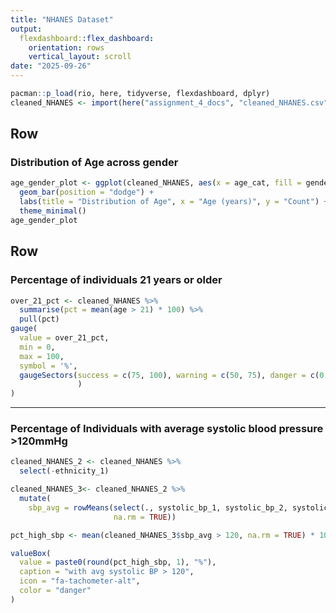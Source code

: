 ```yaml
---
title: "NHANES Dataset"
output: 
  flexdashboard::flex_dashboard:
    orientation: rows
    vertical_layout: scroll
date: "2025-09-26"
---
```


```r
pacman::p_load(rio, here, tidyverse, flexdashboard, dplyr)
cleaned_NHANES <- import(here("assignment_4_docs", "cleaned_NHANES.csv"))

```





Row {data-height=650}
----------------------------------------------------------------------

### Distribution of Age across gender 

```r
age_gender_plot <- ggplot(cleaned_NHANES, aes(x = age_cat, fill = gender)) +
  geom_bar(position = "dodge") +
  labs(title = "Distribution of Age", x = "Age (years)", y = "Count") +
  theme_minimal()
age_gender_plot
```




Row {data-height=350}
------------------------------------------------------------------------

### Percentage of individuals 21 years or older 

```r
over_21_pct <- cleaned_NHANES %>%
  summarise(pct = mean(age > 21) * 100) %>%
  pull(pct)
gauge(
  value = over_21_pct,
  min = 0,
  max = 100,
  symbol = '%',
  gaugeSectors(success = c(75, 100), warning = c(50, 75), danger = c(0, 50)
               )
)
```


-----------------------------------------------------------------

### Percentage of Individuals with average systolic blood pressure >120mmHg

```r
cleaned_NHANES_2 <- cleaned_NHANES %>%
  select(-ethnicity_1)

cleaned_NHANES_3<- cleaned_NHANES_2 %>%
  mutate(
    sbp_avg = rowMeans(select(., systolic_bp_1, systolic_bp_2, systolic_bp_3, systolic_bp_4), 
                       na.rm = TRUE))

pct_high_sbp <- mean(cleaned_NHANES_3$sbp_avg > 120, na.rm = TRUE) * 100

valueBox(
  value = paste0(round(pct_high_sbp, 1), "%"),
  caption = "with avg systolic BP > 120",
  icon = "fa-tachometer-alt",
  color = "danger"
)
```

